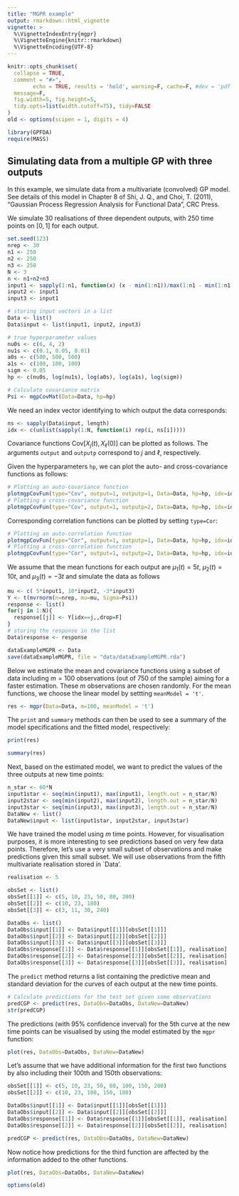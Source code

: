 ```yaml
---
title: "MGPR example"
output: rmarkdown::html_vignette
vignette: >
  %\VignetteIndexEntry{mgpr}
  %\VignetteEngine{knitr::rmarkdown}
  %\VignetteEncoding{UTF-8}
---
```


```r
knitr::opts_chunk$set(
  collapse = TRUE,
  comment = "#>",
        echo = TRUE, results = 'hold', warning=F, cache=F, #dev = 'pdf', 
  message=F, 
  fig.width=5, fig.height=5,
  tidy.opts=list(width.cutoff=75), tidy=FALSE
)
old <- options(scipen = 1, digits = 4)
```

\newcommand{\Cov}{\text{Cov}}

```r
library(GPFDA)
require(MASS)
```

## Simulating data from a multiple GP with three outputs

In this example, we simulate data from a multivariate (convolved) GP model. 
See details of this model in Chapter 8 of Shi, J. Q., and Choi, T. (2011), 
"Gaussian Process Regression Analysis for Functional Data", CRC Press.

We simulate $30$ realisations of three dependent outputs, with $250$ time 
points on $[0,1]$ for each output.
```r
set.seed(123)
nrep <- 30
n1 <- 250
n2 <- 250
n3 <- 250
N <- 3
n <- n1+n2+n3
input1 <- sapply(1:n1, function(x) (x - min(1:n1))/max(1:n1 - min(1:n1)))
input2 <- input1
input3 <- input1

# storing input vectors in a list
Data <- list()
Data$input <- list(input1, input2, input3)

# true hyperparameter values
nu0s <- c(6, 4, 2)
nu1s <- c(0.1, 0.05, 0.01)
a0s <- c(500, 500, 500)
a1s <- c(100, 100, 100)
sigm <- 0.05
hp <- c(nu0s, log(nu1s), log(a0s), log(a1s), log(sigm))

# Calculate covariance matrix
Psi <- mgpCovMat(Data=Data, hp=hp)
```


We need an index vector identifying to which output the data corresponds:
```r
ns <- sapply(Data$input, length)
idx <- c(unlist(sapply(1:N, function(i) rep(i, ns[i])))) 
```

Covariance functions $\Cov \big[X_j(t), X_\ell(0) \big]$ can be plotted as follows.
The arguments `output` and `outputp` correspond to $j$ and $\ell$, respectively. 

Given the hyperparameters `hp`, we can plot the auto- and cross-covariance 
functions as follows:
```r
# Plotting an auto-covariance function
plotmgpCovFun(type="Cov", output=1, outputp=1, Data=Data, hp=hp, idx=idx)
# Plotting a cross-covariance function
plotmgpCovFun(type="Cov", output=1, outputp=2, Data=Data, hp=hp, idx=idx)
```

Corresponding correlation functions can be plotted by setting `type=Cor`:
```r
# Plotting an auto-correlation function
plotmgpCovFun(type="Cor", output=1, outputp=1, Data=Data, hp=hp, idx=idx)
# Plotting a cross-correlation function
plotmgpCovFun(type="Cor", output=1, outputp=2, Data=Data, hp=hp, idx=idx)
```


We assume that the mean functions for each output are 
$\mu_1(t) = 5t$, $\mu_2(t) = 10t$, and $\mu_3(t) = -3t$ and simulate the data as follows
```r
mu <- c( 5*input1, 10*input2, -3*input3)
Y <- t(mvrnorm(n=nrep, mu=mu, Sigma=Psi))
response <- list()
for(j in 1:N){
  response[[j]] <- Y[idx==j,,drop=F]
}
# storing the response in the list
Data$response <- response
```

```r
dataExampleMGPR <- Data
save(dataExampleMGPR, file = "data/dataExampleMGPR.rda")
```


Below we estimate the mean and covariance functions using a subset of data 
including $m=100$ observations (out of $750$ of the sample) aiming for a faster estimation.
These $m$ observations are chosen randomly. For the mean functions, we choose 
the linear model by settting `meanModel = 't'`.
```r
res <- mgpr(Data=Data, m=100, meanModel = 't')
```



The `print` and `summary` methods can then be used to see a summary of the model 
specifications and the fitted model, respectively:
```r
print(res)
```

```r
summary(res)
```



Next, based on the estimated model, we want to predict the values of the three 
outputs at new time points:
```r
n_star <- 60*N
input1star <- seq(min(input1), max(input1), length.out = n_star/N)
input2star <- seq(min(input2), max(input2), length.out = n_star/N)
input3star <- seq(min(input3), max(input3), length.out = n_star/N)
DataNew <- list()
DataNew$input <- list(input1star, input2star, input3star)
```

We have trained the model using $m$ time points. However, for visualisation purposes, 
it is more interesting to see predictions based on very few data points.
Therefore, let's use a very small subset of observations and make predictions given this 
small subset. We will use observations from the fifth multivariate realisation stored in `Data'.
```r
realisation <- 5

obsSet <- list()
obsSet[[1]] <- c(5, 10, 23, 50, 80, 200)
obsSet[[2]] <- c(10, 23, 180)
obsSet[[3]] <- c(3, 11, 30, 240)

DataObs <- list()
DataObs$input[[1]] <- Data$input[[1]][obsSet[[1]]]
DataObs$input[[2]] <- Data$input[[2]][obsSet[[2]]]
DataObs$input[[3]] <- Data$input[[3]][obsSet[[3]]]
DataObs$response[[1]] <- Data$response[[1]][obsSet[[1]], realisation]
DataObs$response[[2]] <- Data$response[[2]][obsSet[[2]], realisation]
DataObs$response[[3]] <- Data$response[[3]][obsSet[[3]], realisation]
```


The `predict` method returns a list containing the predictive mean and 
standard deviation for the curves of each output at the new time points.
```r
# Calculate predictions for the test set given some observations
predCGP <- predict(res, DataObs=DataObs, DataNew=DataNew)
str(predCGP)
```


The predictions (with 95\% confidence inverval) for the $5$th curve at the new 
time points can be visualised by using the model estimated by the `mgpr` function:
```r
plot(res, DataObs=DataObs, DataNew=DataNew)
```


Let's assume that we have additional information for the first two functions by 
also including their 100th and 150th observations:

```r
obsSet[[1]] <- c(5, 10, 23, 50, 80, 100, 150, 200)
obsSet[[2]] <- c(10, 23, 100, 150, 180)

DataObs$input[[1]] <- Data$input[[1]][obsSet[[1]]]
DataObs$input[[2]] <- Data$input[[2]][obsSet[[2]]]
DataObs$response[[1]] <- Data$response[[1]][obsSet[[1]], realisation]
DataObs$response[[2]] <- Data$response[[2]][obsSet[[2]], realisation]
```


```r
predCGP <- predict(res, DataObs=DataObs, DataNew=DataNew)
```

Now notice how predictions for the third function are affected by the information 
added to the other functions.
```r
plot(res, DataObs=DataObs, DataNew=DataNew)
```


```r
options(old)
```
